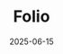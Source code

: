 ---
title: "Folio"
date: "2025-06-15"
description: "A sleek and modern personal portfolio and blog built with Next.js, React, and TypeScript. It showcases my projects, technical writing, and development journey, all styled with Tailwind CSS and powered by MDX for rich content authoring."
image: "/projects/folio/cover.png"
live: "https://ckdoestech.com"
projectPage: true
tags:
  - "Next.js"
  - "React"
  - "Typescript"
  - "Tailwind"
  - "MDX"
---